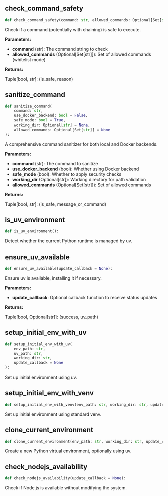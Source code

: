 <a id="camel.toolkits.terminal_toolkit.utils"></a>

<a id="camel.toolkits.terminal_toolkit.utils.check_command_safety"></a>

## check_command_safety

```python
def check_command_safety(command: str, allowed_commands: Optional[Set[str]] = None):
```

Check if a command (potentially with chaining) is safe to execute.

**Parameters:**

- **command** (str): The command string to check
- **allowed_commands** (Optional[Set[str]]): Set of allowed commands (whitelist mode)

**Returns:**

  Tuple[bool, str]: (is_safe, reason)

<a id="camel.toolkits.terminal_toolkit.utils.sanitize_command"></a>

## sanitize_command

```python
def sanitize_command(
    command: str,
    use_docker_backend: bool = False,
    safe_mode: bool = True,
    working_dir: Optional[str] = None,
    allowed_commands: Optional[Set[str]] = None
):
```

A comprehensive command sanitizer for both local and Docker backends.

**Parameters:**

- **command** (str): The command to sanitize
- **use_docker_backend** (bool): Whether using Docker backend
- **safe_mode** (bool): Whether to apply security checks
- **working_dir** (Optional[str]): Working directory for path validation
- **allowed_commands** (Optional[Set[str]]): Set of allowed commands

**Returns:**

  Tuple[bool, str]: (is_safe, message_or_command)

<a id="camel.toolkits.terminal_toolkit.utils.is_uv_environment"></a>

## is_uv_environment

```python
def is_uv_environment():
```

Detect whether the current Python runtime is managed by uv.

<a id="camel.toolkits.terminal_toolkit.utils.ensure_uv_available"></a>

## ensure_uv_available

```python
def ensure_uv_available(update_callback = None):
```

Ensure uv is available, installing it if necessary.

**Parameters:**

- **update_callback**: Optional callback function to receive status updates

**Returns:**

  Tuple[bool, Optional[str]]: (success, uv_path)

<a id="camel.toolkits.terminal_toolkit.utils.setup_initial_env_with_uv"></a>

## setup_initial_env_with_uv

```python
def setup_initial_env_with_uv(
    env_path: str,
    uv_path: str,
    working_dir: str,
    update_callback = None
):
```

Set up initial environment using uv.

<a id="camel.toolkits.terminal_toolkit.utils.setup_initial_env_with_venv"></a>

## setup_initial_env_with_venv

```python
def setup_initial_env_with_venv(env_path: str, working_dir: str, update_callback = None):
```

Set up initial environment using standard venv.

<a id="camel.toolkits.terminal_toolkit.utils.clone_current_environment"></a>

## clone_current_environment

```python
def clone_current_environment(env_path: str, working_dir: str, update_callback = None):
```

Create a new Python virtual environment, optionally using uv.

<a id="camel.toolkits.terminal_toolkit.utils.check_nodejs_availability"></a>

## check_nodejs_availability

```python
def check_nodejs_availability(update_callback = None):
```

Check if Node.js is available without modifying the system.
